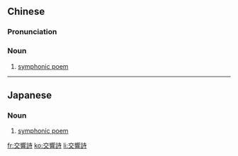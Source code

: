 {{also|交响诗}}
==Chinese==
{{zh-forms|s=交响诗|type=21}}

===Pronunciation===
{{zh-pron
|m=jiāoxiǎngshī
|cat=n
}}

===Noun===
{{zh-noun}}

# {{lb|zh|music}} [[symphonic poem]]

----

==Japanese==
{{ja-kanjitab|こう|きょう|し|yomi=on}}

===Noun===
{{ja-noun|こうきょうし}}

# {{lb|ja|music|sort=こうきょうし}} [[symphonic poem]]

[[fr:交響詩]]
[[ko:交響詩]]
[[li:交響詩]]